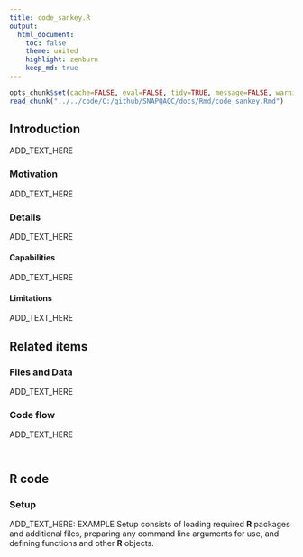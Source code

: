 ```yaml
---
title: code_sankey.R
output:
  html_document:
    toc: false
    theme: united
    highlight: zenburn
    keep_md: true
---
```


```r
opts_chunk$set(cache=FALSE, eval=FALSE, tidy=TRUE, message=FALSE, warning=FALSE)
read_chunk("../../code/C:/github/SNAPQAQC/docs/Rmd/code_sankey.Rmd")
```


## Introduction
ADD_TEXT_HERE

### Motivation
ADD_TEXT_HERE

### Details
ADD_TEXT_HERE

#### Capabilities
ADD_TEXT_HERE

#### Limitations
ADD_TEXT_HERE

## Related items

### Files and Data
ADD_TEXT_HERE

### Code flow
ADD_TEXT_HERE

```r
```

```r
```

## R code

### Setup
ADD_TEXT_HERE: EXAMPLE
Setup consists of loading required **R** packages and additional files, preparing any command line arguments for use, and defining functions and other **R** objects.

